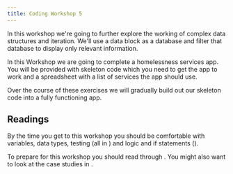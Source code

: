 ```yaml
---
title: Coding Workshop 5
---
```


In this workshop we're going to further explore the working of complex data structures
and iteration.  We'll use a data block as a database and filter that database to 
display only relevant information.

In this Workshop we are going to complete a homelessness services app.  You
will be provided with skeleton code which you need to get the app to work and
a spreadsheet with a list of services the app should use.

Over the course of these exercises we will gradually build out our skeleton code
into a fully functioning app.

## Readings
By the time you get to this workshop you should be comfortable with
variables, data types, testing (all in <DisplayChapter chapter='chapter_02'/>) and
logic and if statements (<DisplayChapter chapter='chapter_03'/>).

To prepare for this workshop you should read through <DisplayChapter chapter='chapter_05' />.
You might also want to look at the case studies in <DisplayChapter chapter='chapter_06' />.